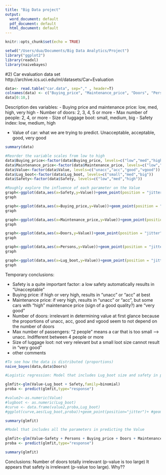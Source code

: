 ```yaml
---
title: "Big Data project"
output:
  word_document: default
  pdf_document: default
  html_document: default
---
```


```r
knitr::opts_chunk$set(echo = TRUE)
```


```r
setwd("/Users/dua/Documents/Big Data Analytics/Project")
library("ggplot2")
library(readxl)
library(naivebayes)
```

#2) Car evaluation data set
http://archive.ics.uci.edu/ml/datasets/Car+Evaluation


```r
data<- read.table("car.data", sep="," , header=T)
colnames(data) <- c("Buying_price", "Maintenance_price", "Doors", "Persons", "Lug_boot", "Safety","Value")
data[0:10,]
```

Description des variables: 
- Buying price and maintenance price: low, med, high, very high
- Number of doors: 2, 3, 4, 5 or more
- Max number of people: 2, 4, or more
- Size of luggage boot: small, medium, big
- Safety index: low, medium, high

- Value of car: what we are trying to predict. Unacceptable, acceptable, good, very good

```r
summary(data)

#Reorder the variable scales from low to high
data$Buying_price<-factor(data$Buying_price, levels=c("low","med","high","vhigh"))
data$Maintenance_price<-factor(data$Maintenance_price, levels=c("low","med","high","vhigh"))
data$Value<-factor(data$Value, levels=c("unacc","acc","good","vgood"))
data$Lug_boot<-factor(data$Lug_boot, levels=c("small","med","big"))
data$Safety<-factor(data$Safety, levels=c("low","med","high"))
```

```r
#Roughly explore the influence of each parameter on the Value
graph<-ggplot(data,aes(x=Safety,y=Value))+geom_point(position = "jitter")
graph

graph<-ggplot(data,aes(x=Buying_price,y=Value))+geom_point(position = "jitter")
graph

graph<-ggplot(data,aes(x=Maintenance_price,y=Value))+geom_point(position = "jitter")
graph

graph<-ggplot(data,aes(x=Doors,y=Value))+geom_point(position = "jitter")
graph

graph<-ggplot(data,aes(x=Persons,y=Value))+geom_point(position = "jitter")
graph

graph<-ggplot(data,aes(x=Lug_boot,y=Value))+geom_point(position = "jitter")
graph
```
Temporary conclusions: 

- Safety is a quite important factor: a low safety automatically results in "Unacceptable"
- Buying price: if high or very high, results in "unacc" or "acc" at best
- Maintenance price: if very high, results in "unacc" or "acc", but some cars with "high" maintenance price (sign of a good quality?) are "very good"
- Number of doors: irrelevant in determining value at first glance because the proportions of unacc, acc, good and vgood seem to not depend on the number of doors
- Max number of passengers: "2 people" means a car that is too small --> unacc. Indifferent between 4 people or more
- Size of luggage loot: not very relevant but a small loot size cannot result in "very good"
- other comments

```r
#To see how the data is distributed (proportions)
naive_bayes(data,data$Doors)
```

```r
#Logistic regression: Model that includes Lug_boot size and safety in predicting the Value

glmfit<-glm(Value~Lug_boot + Safety,family=binomial)
proba <- predict(glmfit,type="response")

#value2<-as.numeric(Value)
#lugboot <- as.numeric(Lug_boot)
#curve <- data.frame(value2,proba,Lug_boot)
#ggplot(curve,aes(Lug_boot,proba))+geom_point(position="jitter")+ #geom_point(aes(x=Lug_boot,y=value2),color="orange")

summary(glmfit)

```


```r
#Model that includes all the parameters in predicting the Value

glmfit<-glm(Value~Safety + Persons + Buying_price + Doors + Maintenance_price + Lug_boots,family=binomial)
proba <- predict(glmfit,type="response")

summary(glmfit)

```

Conclusions: 
Number of doors totally irrelevant (p-value is too large)
It appears that safety is irrelevant (p-value too large). Why??
